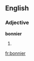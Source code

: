 {{see|Bonnier}}
==English==

===Adjective===
'''bonnier'''

# {{comparative of|bonny}}

[[fr:bonnier]]